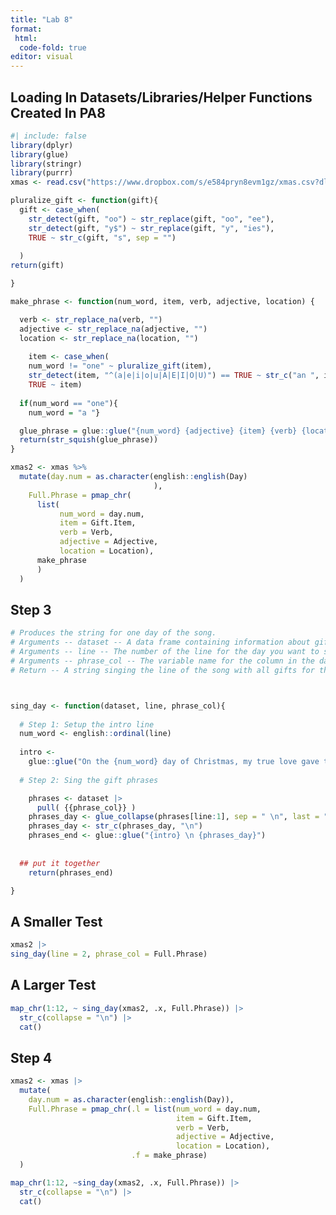 ```yaml
---
title: "Lab 8"
format:
 html:
  code-fold: true
editor: visual
---
```


## Loading In Datasets/Libraries/Helper Functions Created In PA8

```r
#| include: false
library(dplyr)
library(glue)
library(stringr)
library(purrr)
xmas <- read.csv("https://www.dropbox.com/s/e584pryn8evm1gz/xmas.csv?dl=1")

pluralize_gift <- function(gift){
  gift <- case_when(
    str_detect(gift, "oo") ~ str_replace(gift, "oo", "ee"),
    str_detect(gift, "y$") ~ str_replace(gift, "y", "ies"),
    TRUE ~ str_c(gift, "s", sep = "")
    
  )
return(gift)

}

make_phrase <- function(num_word, item, verb, adjective, location) {

  verb <- str_replace_na(verb, "")
  adjective <- str_replace_na(adjective, "")
  location <- str_replace_na(location, "")
  
    item <- case_when(
    num_word != "one" ~ pluralize_gift(item),
    str_detect(item, "^(a|e|i|o|u|A|E|I|O|U)") == TRUE ~ str_c("an ", item),
    TRUE ~ item)
    
  if(num_word == "one"){ 
    num_word = "a "}

  glue_phrase = glue::glue("{num_word} {adjective} {item} {verb} {location}")
  return(str_squish(glue_phrase))
}
```

```r
xmas2 <- xmas %>%
  mutate(day.num = as.character(english::english(Day)
                                ), 
    Full.Phrase = pmap_chr(
      list(
           num_word = day.num,
           item = Gift.Item,
           verb = Verb,
           adjective = Adjective,
           location = Location),
      make_phrase
      )
  )
```

## Step 3

```r
# Produces the string for one day of the song.
# Arguments -- dataset -- A data frame containing information about gifts
# Arguments -- line -- The number of the line for the day you want to sing about
# Arguments -- phrase_col -- The variable name for the column in the dataset that contains the song phrases
# Return -- A string singing the line of the song with all gifts for the given day.



sing_day <- function(dataset, line, phrase_col){
  
  # Step 1: Setup the intro line
  num_word <- english::ordinal(line)
  
  intro <- 
    glue::glue("On the {num_word} day of Christmas, my true love gave to me:")
  
  # Step 2: Sing the gift phrases

    phrases <- dataset |>
      pull( {{phrase_col}} )
    phrases_day <- glue_collapse(phrases[line:1], sep = " \n", last = " and \n")
    phrases_day <- str_c(phrases_day, "\n")
    phrases_end <- glue::glue("{intro} \n {phrases_day}")
    
    
  ## put it together
    return(phrases_end)

}

```

## A Smaller Test

```r
xmas2 |>
sing_day(line = 2, phrase_col = Full.Phrase)
```

## A Larger Test

```r
map_chr(1:12, ~ sing_day(xmas2, .x, Full.Phrase)) |>
  str_c(collapse = "\n") |>
  cat()
```

## Step 4

```r
xmas2 <- xmas |>
  mutate(
    day.num = as.character(english::english(Day)), 
    Full.Phrase = pmap_chr(.l = list(num_word = day.num, 
                                     item = Gift.Item, 
                                     verb = Verb, 
                                     adjective = Adjective, 
                                     location = Location), 
                           .f = make_phrase)
  )

map_chr(1:12, ~sing_day(xmas2, .x, Full.Phrase)) |>
  str_c(collapse = "\n") |>
  cat()
```
